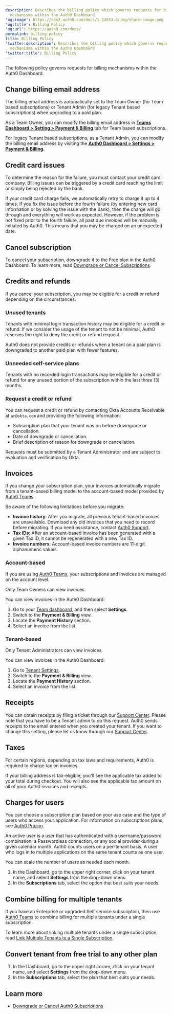 ```yaml
---
description: Describes the billing policy which governs requests for billing
  mechanisms within the Auth0 Dashboard
'og:image': https://cdn2.auth0.com/docs/1.14553.0/img/share-image.png
'og:title': Billing Policy
'og:url': https://auth0.com/docs/
permalink: billing-policy
title: Billing Policy
'twitter:description': Describes the billing policy which governs requests for billing
  mechanisms within the Auth0 Dashboard
'twitter:title': Billing Policy
---
```

The following policy governs requests for billing mechanisms within the <Tooltip tip="Auth0 Dashboard: Auth0's main product to configure your services." cta="View Glossary" href="/glossary?term=Auth0+Dashboard">Auth0 Dashboard</Tooltip>.

## Change billing email address

The billing email address is automatically set to the Team Owner (for Team based subscriptions) or Tenant Admin (for legacy Tenant based subscriptions) when upgrading to a paid plan.

As a Team Owner, you can modify the billing email address in [**Teams Dashboard > Setting > Payment & Billing**](https://manage.auth0.com/#/tenant/) tab for Team based subscriptions.

For legacy Tenant based subscriptions, as a Tenant Admin, you can modify the billing email address by visiting the [**Auth0 Dashboard > Settings > Payment & Billing**](https://manage.auth0.com/#/tenant/)**.**

## Credit card issues

To determine the reason for the failure, you must contact your credit card company. Billing issues can be triggered by a credit card reaching the limit or simply being rejected by the bank.

If your credit card charge fails, we automatically retry to charge it up to 4 times. If you fix the issue before the fourth failure (by entering new card information or by solving the issue with the bank), then the charge will go through and everything will work as expected. However, if the problem is not fixed prior to the fourth failure, all past due invoices will be manually initiated by Auth0. This means that you may be charged on an unexpected date.

## Cancel subscription

To cancel your subscription, downgrade it to the Free plan in the Auth0 Dashboard. To learn more, read [Downgrade or Cancel Subscriptions](/troubleshoot/customer-support/manage-subscriptions/downgrade-or-cancel-subscriptions).

## Credits and refunds

If you cancel your subscription, you may be eligible for a credit or refund depending on the circumstances.

### Unused tenants

Tenants with minimal login transaction history may be eligible for a credit or refund. If we consider the usage of the tenant to not be minimal, Auth0 reserves the right to deny the credit or refund request.

Auth0 does not provide credits or refunds when a tenant on a paid plan is downgraded to another paid plan with fewer features.

### Unneeded self-service plans

Tenants with no recorded login transactions may be eligible for a credit or refund for any unused portion of the subscription within the last three (3) months.

### Request a credit or refund

You can request a credit or refund by contacting Okta Accounts Receivable at `ar@okta.com` and providing the following information:

* Subscription plan that your tenant was on before downgrade or cancellation.
* Date of downgrade or cancellation.
* Brief description of reason for downgrade or cancellation.

Requests must be submitted by a Tenant Administrator and are subject to evaluation and verification by Okta.

## Invoices

<Warning>

If you change your subscription plan, your invoices automatically migrate from a tenant-based billing model to the account-based model provided by [Auth0 Teams](/get-started/auth0-teams).

Be aware of the following limitations before you migrate:

* **Invoice history**: After you migrate, all previous tenant-based invoices are unavailable. Download any old invoices that you need to record before migrating. If you need assistance, contact [Auth0 Support](https://support.auth0.com).
* **Tax IDs**: After an account-based invoice has been generated with a given Tax ID, it cannot be regenerated with a new Tax ID.
* **Invoice numbers**: Account-based invoice numbers are 11-digit alphanumeric values.

</Warning>

### Account-based

If you are using [Auth0 Teams](/get-started/auth0-teams), your subscriptions and invoices are managed on the account level.

<Callout icon="file-lines" color="#0EA5E9" iconType="regular">

Only Team Owners can view invoices.

</Callout>

You can view invoices in the Auth0 Dashboard:

1. Go to your [Team dashboard](/get-started/auth0-teams/tenant-management), and then select **Settings**.
2. Switch to the **Payment & Billing** view.
3. Locate the **Payment History** section.
4. Select an invoice from the list.

### Tenant-based

<Callout icon="file-lines" color="#0EA5E9" iconType="regular">

Only Tenant Administrators can view invoices.

</Callout>

You can view invoices in the Auth0 Dashboard:

1. Go to [Tenant Settings](https://manage.auth0.com/#/tenant).
2. Switch to the **Payment & Billing** view.
3. Locate the **Payment History** section.
4. Select an invoice from the list.

## Receipts

You can obtain receipts by filing a ticket through our [Support Center](https://support.auth0.com). Please note that you have to be a Tenant admin to do this request. Auth0 sends receipts to the email entered when you created your tenant. If you want to change this setting, please let us know through our [Support Center](https://support.auth0.com).

## Taxes

For certain regions, depending on tax laws and requirements, Auth0 is required to charge tax on invoices.

If your billing address is tax-eligible, you'll see the applicable tax added to your total during checkout. You will also see the applicable tax amount on all of your Auth0 invoices and receipts.

## Charges for users

You can choose a subscription plan based on your use case and the type of users who access your application. For information on subscriptions plans, see [Auth0 Pricing](https://auth0.com/pricing/).

An active user is a user that has authenticated with a username/password combination, a <Tooltip tip="Passwordless: Form of authentication that does not rely on a password as the first factor." cta="View Glossary" href="/glossary?term=Passwordless">Passwordless</Tooltip> connection, or any social provider during a given calendar month. Auth0 counts users on a per-tenant basis. A user who logs in to multiple applications on the same tenant counts as one user.

You can scale the number of users as needed each month.

1. In the Dashboard, go to the upper right corner, click on your tenant name, and select **Settings** from the drop-down menu.
2. In the **Subscriptions** tab, select the option that best suits your needs.

## Combine billing for multiple tenants

If you have an Enterprise or upgraded Self service subscription, then use [Auth0 Teams](/get-started/auth0-teams) to combine billing for multiple tenants under a single subscription.

To learn more about linking multiple tenants under a single subscription, read [Link Multiple Tenants to a Single Subscription](/get-started/auth0-overview/create-tenants/child-tenants).

## Convert tenant from free trial to any other plan

1. In the Dashboard, go to the upper right corner, click on your tenant name, and select **Settings** from the drop-down menu.
2. In the **Subscriptions** tab, select the plan that best suits your needs.

## Learn more

* [Downgrade or Cancel Auth0 Subscriptions](/troubleshoot/customer-support/manage-subscriptions/downgrade-or-cancel-subscriptions)